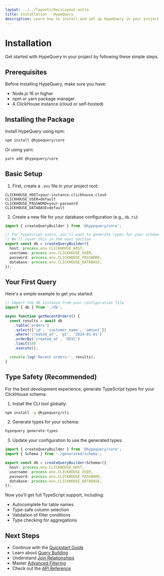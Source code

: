```yaml
---
layout: ../../layouts/DocsLayout.astro
title: Installation - HypeQuery
description: Learn how to install and set up HypeQuery in your project
---
```


# Installation

Get started with HypeQuery in your project by following these simple steps.

## Prerequisites

Before installing HypeQuery, make sure you have:

- Node.js 16 or higher
- npm or yarn package manager
- A ClickHouse instance (cloud or self-hosted)

## Installing the Package

Install HypeQuery using npm:

```bash
npm install @hypequery/core
```

Or using yarn:

```bash
yarn add @hypequery/core
```

## Basic Setup

1. First, create a `.env` file in your project root:

```env
CLICKHOUSE_HOST=your-instance.clickhouse.cloud
CLICKHOUSE_USER=default
CLICKHOUSE_PASSWORD=your-password
CLICKHOUSE_DATABASE=default
```

2. Create a new file for your database configuration (e.g., `db.ts`):

```typescript
import { createQueryBuilder } from '@hypequery/core';

// For TypeScript users, you'll want to generate types for your schema
// We'll cover this in the next section
export const db = createQueryBuilder({
  host: process.env.CLICKHOUSE_HOST,
  username: process.env.CLICKHOUSE_USER,
  password: process.env.CLICKHOUSE_PASSWORD,
  database: process.env.CLICKHOUSE_DATABASE,
});
```

## Your First Query

Here's a simple example to get you started:

```typescript
// Import the db instance from your configuration file
import { db } from './db';

async function getRecentOrders() {
  const results = await db
    .table('orders')
    .select(['id', 'customer_name', 'amount'])
    .where('created_at', 'gt', '2024-01-01')
    .orderBy('created_at', 'DESC')
    .limit(10)
    .execute();

  console.log('Recent orders:', results);
}
```

## Type Safety (Recommended)

For the best development experience, generate TypeScript types for your ClickHouse schema:

1. Install the CLI tool globally:

```bash
npm install -g @hypequery/cli
```

2. Generate types for your schema:

```bash
hypequery generate-types
```

3. Update your configuration to use the generated types:

```typescript
import { createQueryBuilder } from '@hypequery/core';
import { Schema } from './generated/schema';

export const db = createQueryBuilder<Schema>({
  host: process.env.CLICKHOUSE_HOST,
  username: process.env.CLICKHOUSE_USER,
  password: process.env.CLICKHOUSE_PASSWORD,
  database: process.env.CLICKHOUSE_DATABASE,
});
```

Now you'll get full TypeScript support, including:
- Autocomplete for table names
- Type-safe column selection
- Validation of filter conditions
- Type checking for aggregations

## Next Steps

- Continue with the [Quickstart Guide](/docs/quickstart)
- Learn about [Query Building](/docs/guides/query-building)
- Understand [Join Relationships](/docs/guides/joins)
- Master [Advanced Filtering](/docs/guides/filtering)
- Check out the [API Reference](/docs/reference/api) 